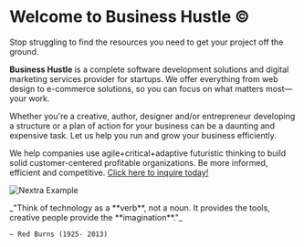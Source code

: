 
<script async src="https://tally.so/widgets/embed.js"></script>

<script>
window.TallyConfig = {
  "formId": "wdW7ZN",
  "popup": {
    "emoji": {
      "text": "👋",
      "animation": "wave"
    }
  }
}
</script>

# Welcome to Business Hustle ©

Stop struggling to find the resources you need to get your project off the ground. 


**Business Hustle** is a complete software development solutions and digital marketing services provider for startups. We offer everything from web design to e-commerce solutions, so you can focus on what matters most—your work.

Whether you're a creative, author, designer and/or entrepreneur developing a structure or a plan of action for your business can be a daunting and expensive task. Let us help you run and grow your business efficiently. 

We help companies use agile+critical+adaptive futuristic thinking to build solid customer-centered profitable organizations. Be more informed, efficient and competitive. [Click here to inquire today!](https://bit.ly/business-hustle)

<Bleed>![Nextra Example](../public/hpg.gif)</Bleed>

<Bleed>
  <div style={{ border: '1px solid #888', padding: '4rem 2.5rem', textAlign: 'center' }}>
    _"Think of technology as a **verb**, not a noun. It provides the tools, creative people provide the **imagination**."_

    — Red Burns (1925- 2013)

  </div>
</Bleed>
